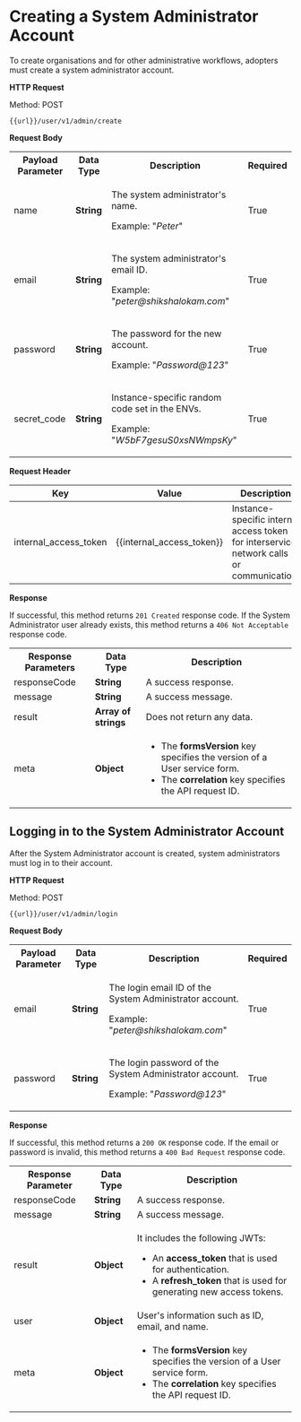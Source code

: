 
# Creating a System Administrator Account

To create organisations and for other administrative workflows, adopters must create a system administrator account.

**HTTP Request**

Method: POST

  ```
  {{url}}/user/v1/admin/create

  ```

**Request Body**

<table>
  <tr>
    <th>Payload Parameter</th>
    <th>Data Type</th>
    <th>Description</th>
    <th>Required</th>
  </tr>
  <tr>
    <td>name</td>
    <td><b>String</b></td>
    <td><p>The system administrator's name.</p><p>Example: "<i>Peter</i>"</p></td>
    <td>True</td>
  </tr>
  <tr>
    <td>email</td>
    <td><b>String</b></td>
    <td><p>The system administrator's email ID.</p><p>Example: "<i>peter@shikshalokam.com</i>"</p></td>
    <td>True</td>
  </tr>
  <tr>
    <td>password</td>
    <td><b>String</b></td>
    <td><p>The password for the new account.</p><p>Example: "<i>Password@123</i>"</p></td>
    <td>True</td>
  </tr>
  <tr>
    <td>secret_code</td>
    <td><b>String</b></td>
    <td><p>Instance-specific random code set in the ENVs.</p><p>Example: "<i>W5bF7gesuS0xsNWmpsKy</i>"</p></td>
    <td>True</td>  
  </tr>
</table>

**Request Header**

|Key|Value|Description|Required|
|---|---|---|---|
|internal_access_token|{{internal_access_token}}|Instance-specific internal access token for interservice network calls or communication.|True|

**Response**

If successful, this method returns `201 Created` response code. If the System Administrator user already exists, this method returns a `406 Not Acceptable` response code.

<table>
  <tr>
    <th>Response Parameters</th>
    <th>Data Type</th>
    <th>Description</th>
  </tr>
  <tr>
    <td>responseCode</td>
    <td><b>String</b></td>
    <td>A success response.</td>
  </tr>
  <tr>
    <td>message</td>
    <td><b>String</b></td>
    <td>A success message.</td>
  </tr>
  <tr>
    <td>result</td>
    <td><b>Array of strings</b></td>
    <td>Does not return any data.</td>
  </tr>
  <tr>
    <td>meta</td>
    <td><b>Object</b></td>
    <td>
    <ul>
    <li>The <b>formsVersion</b> key specifies the version of a User service form.</li>
    <li>The <b>correlation</b> key specifies the API request ID.</li>
    </ul>
    </td>
  </tr>
</table>

## Logging in to the System Administrator Account

After the System Administrator account is created, system administrators must log in to their account.

**HTTP Request**

Method: POST

  ```
  {{url}}/user/v1/admin/login

  ```

**Request Body**

<table>
  <tr>
    <th>Payload Parameter</th>
    <th>Data Type</th>
    <th>Description</th>
    <th>Required</th>
  </tr>
  <tr>
    <td>email</td>
    <td><b>String</b></td>
    <td><p>The login email ID of the System Administrator account.</p><p>Example: "<i>peter@shikshalokam.com</i>"</p></td>
    <td>True</td>  
  </tr>
  <tr>
    <td>password</td>
    <td><b>String</b></td>
    <td><p>The login password of the System Administrator account.</p><p>Example: "<i>Password@123</i>"</p></td>
    <td>True</td>
  </tr>
</table>

**Response**

If successful, this method returns a `200 OK` response code. If the email or password is invalid, this method returns a `400 Bad Request` response code.

<table>
  <tr>
    <th>Response Parameter</th>
    <th>Data Type</th>
    <th>Description</th>
  </tr>
  <tr>
    <td>responseCode</td>
    <td><b>String</b></td>
    <td>A success response.</td>
  </tr>
  <tr>
    <td>message</td>
    <td><b>String</b></td>
    <td>A success message.</td>
  </tr>
  <tr>
    <td>result</td>
    <td><b>Object</b></td>
    <td><p>It includes the following JWTs:</p>
    <ul>
    <li>An <b>access_token</b> that is used for authentication.</li>
    <li>A <b>refresh_token</b> that is used for generating new access tokens.</li>
    </ul>
    </td>
  </tr>
  <tr>
    <td>user</td>
    <td><b>Object</b></td>
    <td>User's information such as ID, email, and name.</td>
  </tr>
    <tr>
    <td>meta</td>
    <td><b>Object</b></td>
    <td>
    <ul>
    <li>The <b>formsVersion</b> key specifies the version of a User service form.</li>
    <li>The <b>correlation</b> key specifies the API request ID.</li>
    </ul>
    </td>
  </tr>
</table>